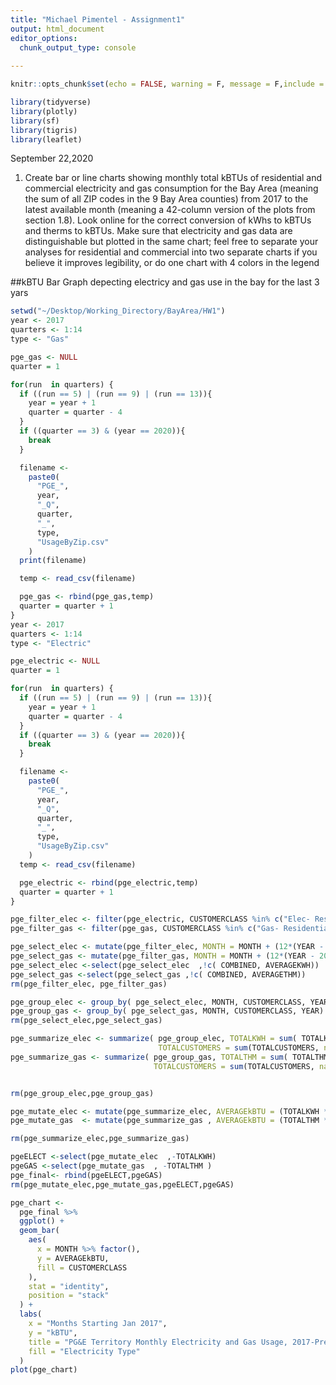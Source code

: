 ```yaml
---
title: "Michael Pimentel - Assignment1"
output: html_document
editor_options: 
  chunk_output_type: console
  
---
```


```r
knitr::opts_chunk$set(echo = FALSE, warning = F, message = F,include = F)
```

```r
library(tidyverse)
library(plotly)
library(sf)
library(tigris)
library(leaflet)
```

September 22,2020

1. Create bar or line charts showing monthly total kBTUs of residential and commercial electricity and gas consumption for the Bay Area (meaning the sum of all ZIP codes in the 9 Bay Area counties) from 2017 to the latest available month (meaning a 42-column version of the plots from section 1.8). Look online for the correct conversion of kWhs to kBTUs and therms to kBTUs. Make sure that electricity and gas data are distinguishable but plotted in the same chart; feel free to separate your analyses for residential and commercial into two separate charts if you believe it improves legibility, or do one chart with 4 colors in the legend


##kBTU Bar Graph depecting electricy and gas use in the bay for the last 3 yars


```r
setwd("~/Desktop/Working_Directory/BayArea/HW1")
year <- 2017
quarters <- 1:14
type <- "Gas"

pge_gas <- NULL
quarter = 1

for(run  in quarters) {
  if ((run == 5) | (run == 9) | (run == 13)){
    year = year + 1
    quarter = quarter - 4
  }
  if ((quarter == 3) & (year == 2020)){
    break
  }

  filename <-
    paste0(
      "PGE_",
      year,
      "_Q",
      quarter,
      "_",
      type,
      "UsageByZip.csv"
    )
  print(filename)

  temp <- read_csv(filename)

  pge_gas <- rbind(pge_gas,temp)
  quarter = quarter + 1
}
year <- 2017
quarters <- 1:14
type <- "Electric"

pge_electric <- NULL
quarter = 1

for(run  in quarters) {
  if ((run == 5) | (run == 9) | (run == 13)){
    year = year + 1
    quarter = quarter - 4
  }
  if ((quarter == 3) & (year == 2020)){
    break
  }

  filename <-
    paste0(
      "PGE_",
      year,
      "_Q",
      quarter,
      "_",
      type,
      "UsageByZip.csv"
    )
  temp <- read_csv(filename)

  pge_electric <- rbind(pge_electric,temp)
  quarter = quarter + 1
}

pge_filter_elec <- filter(pge_electric, CUSTOMERCLASS %in% c("Elec- Residential","Elec- Commercial"))
pge_filter_gas <- filter(pge_gas, CUSTOMERCLASS %in% c("Gas- Residential","Gas- Commercial"))

pge_select_elec <- mutate(pge_filter_elec, MONTH = MONTH + (12*(YEAR - 2017)) )
pge_select_gas <- mutate(pge_filter_gas, MONTH = MONTH + (12*(YEAR - 2017)) )
pge_select_elec <-select(pge_select_elec  ,!c( COMBINED, AVERAGEKWH))
pge_select_gas <-select(pge_select_gas ,!c( COMBINED, AVERAGETHM))
rm(pge_filter_elec, pge_filter_gas)

pge_group_elec <- group_by( pge_select_elec, MONTH, CUSTOMERCLASS, YEAR)
pge_group_gas <- group_by( pge_select_gas, MONTH, CUSTOMERCLASS, YEAR)
rm(pge_select_elec,pge_select_gas)

pge_summarize_elec <- summarize( pge_group_elec, TOTALKWH = sum( TOTALKWH, na.rm = T),
                                 TOTALCUSTOMERS = sum(TOTALCUSTOMERS, na.rm = T))
pge_summarize_gas <- summarize( pge_group_gas, TOTALTHM = sum( TOTALTHM, na.rm = T),
                                TOTALCUSTOMERS = sum(TOTALCUSTOMERS, na.rm = T))


rm(pge_group_elec,pge_group_gas)

pge_mutate_elec <- mutate(pge_summarize_elec, AVERAGEkBTU = (TOTALKWH * 3412.14 ) /TOTALCUSTOMERS)
pge_mutate_gas  <- mutate(pge_summarize_gas , AVERAGEkBTU = (TOTALTHM * 99976.1 )/TOTALCUSTOMERS)

rm(pge_summarize_elec,pge_summarize_gas)

pgeELECT <-select(pge_mutate_elec  ,-TOTALKWH)
pgeGAS <-select(pge_mutate_gas  , -TOTALTHM )
pge_final<- rbind(pgeELECT,pgeGAS)
rm(pge_mutate_elec,pge_mutate_gas,pgeELECT,pgeGAS)

pge_chart <-
  pge_final %>% 
  ggplot() +
  geom_bar(
    aes(
      x = MONTH %>% factor(),
      y = AVERAGEkBTU,
      fill = CUSTOMERCLASS
    ),
    stat = "identity",
    position = "stack"
  ) +
  labs(
    x = "Months Starting Jan 2017",
    y = "kBTU",
    title = "PG&E Territory Monthly Electricity and Gas Usage, 2017-Present",
    fill = "Electricity Type"
  )
plot(pge_chart)

```

